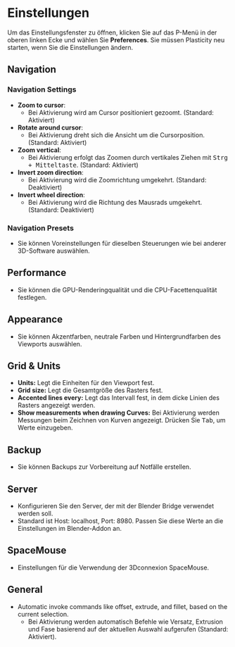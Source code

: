 # Einstellungen

Um das Einstellungsfenster zu öffnen, klicken Sie auf das P-Menü in der oberen linken Ecke und wählen Sie **Preferences**.
Sie müssen Plasticity neu starten, wenn Sie die Einstellungen ändern.

## Navigation

### Navigation Settings

- **Zoom to cursor**:
    - Bei Aktivierung wird am Cursor positioniert gezoomt. (Standard: Aktiviert)
- **Rotate around cursor**:
    - Bei Aktivierung dreht sich die Ansicht um die Cursorposition. (Standard: Aktiviert)
- **Zoom vertical**:
    - Bei Aktivierung erfolgt das Zoomen durch vertikales Ziehen mit <kbd>Strg + Mitteltaste</kbd>. (Standard: Aktiviert)
- **Invert zoom direction**:
    - Bei Aktivierung wird die Zoomrichtung umgekehrt. (Standard: Deaktiviert)
- **Invert wheel direction**:
    - Bei Aktivierung wird die Richtung des Mausrads umgekehrt. (Standard: Deaktiviert)

### Navigation Presets

- Sie können Voreinstellungen für dieselben Steuerungen wie bei anderer 3D-Software auswählen.

## Performance

- Sie können die GPU-Renderingqualität und die CPU-Facettenqualität festlegen.

## Appearance

- Sie können Akzentfarben, neutrale Farben und Hintergrundfarben des Viewports auswählen.

## Grid & Units

- **Units:** Legt die Einheiten für den Viewport fest.
- **Grid size:** Legt die Gesamtgröße des Rasters fest.
- **Accented lines every:** Legt das Intervall fest, in dem dicke Linien des Rasters angezeigt werden.
- **Show measurements when drawing Curves:** Bei Aktivierung werden Messungen beim Zeichnen von Kurven angezeigt. Drücken Sie <kbd>Tab</kbd>, um Werte einzugeben.

## Backup

- Sie können Backups zur Vorbereitung auf Notfälle erstellen.

## Server

- Konfigurieren Sie den Server, der mit der Blender Bridge verwendet werden soll.
- Standard ist Host: localhost, Port: 8980. Passen Sie diese Werte an die Einstellungen im Blender-Addon an.

## SpaceMouse

- Einstellungen für die Verwendung der 3Dconnexion SpaceMouse.

## General

- Automatic invoke commands like offset, extrude, and fillet, based on the current selection.
    - Bei Aktivierung werden automatisch Befehle wie Versatz, Extrusion und Fase basierend auf der aktuellen Auswahl aufgerufen (Standard: Aktiviert).
